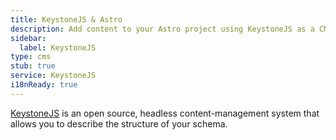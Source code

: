 ```yaml
---
title: KeystoneJS & Astro
description: Add content to your Astro project using KeystoneJS as a CMS
sidebar:
  label: KeystoneJS
type: cms
stub: true
service: KeystoneJS
i18nReady: true
---
```


[KeystoneJS](https://keystonejs.com/) is an open source, headless content-management system that allows you to describe the structure of your schema.
